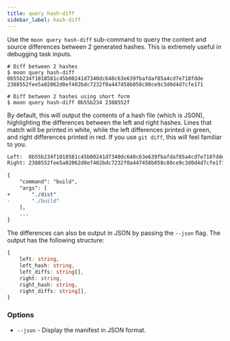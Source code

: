 ```yaml
---
title: query hash-diff
sidebar_label: hash-diff
---
```


Use the `moon query hash-diff` sub-command to query the content and source differences between 2
generated hashes. This is extremely useful in debugging task inputs.

```shell
# Diff between 2 hashes
$ moon query hash-diff 0b55b234f1018581c45b00241d7340dc648c63e639fbafdaf85a4cd7e718fdde 2388552fee5a02062d0ef402bdc7232f0a447458b058c80ce9c3d0d4d7cfe171

# Diff between 2 hashes using short form
$ moon query hash-diff 0b55b234 2388552f
```

By default, this will output the contents of a hash file (which is JSON), highlighting the
differences between the left and right hashes. Lines that match will be printed in white, while the
left differences printed in green, and right differences printed in red. If you use `git diff`, this
will feel familiar to you.

```diff
Left:  0b55b234f1018581c45b00241d7340dc648c63e639fbafdaf85a4cd7e718fdde
Right: 2388552fee5a02062d0ef402bdc7232f0a447458b058c80ce9c3d0d4d7cfe171

{
	"command": "build",
	"args": [
+		"./dist"
-		"./build"
	],
	...
}
```

The differences can also be output in JSON by passing the `--json` flag. The output has the
following structure:

```ts
{
	left: string,
	left_hash: string,
	left_diffs: string[],
	right: string,
	right_hash: string,
	right_diffs: string[],
}
```

### Options

- `--json` - Display the manifest in JSON format.
